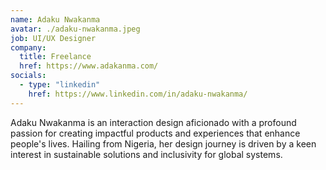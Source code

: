 ```yaml
---
name: Adaku Nwakanma
avatar: ./adaku-nwakanma.jpeg
job: UI/UX Designer
company:
  title: Freelance
  href: https://www.adakanma.com/
socials:
  - type: "linkedin"
    href: https://www.linkedin.com/in/adaku-nwakanma/
---
```


Adaku Nwakanma is an interaction design aficionado with a profound passion for creating impactful products and experiences that enhance people's lives. Hailing from Nigeria, her design journey is driven by a keen interest in sustainable solutions and inclusivity for global systems.
